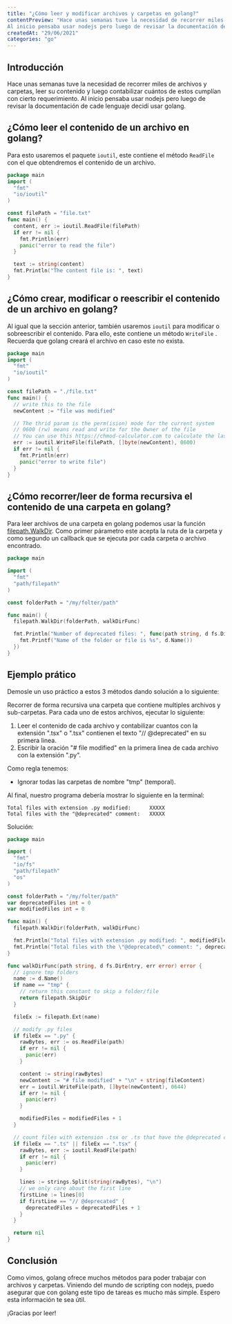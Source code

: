 ```yaml
---
title: "¿Cómo leer y modificar archivos y carpetas en golang?"
contentPreview: "Hace unas semanas tuve la necesidad de recorrer miles de archivos y carpetas, leer su contenido y luego contabilizar cuántos de estos cumplían con cierto requerimiento.
Al inicio pensaba usar nodejs pero luego de revisar la documentación de cade lenguaje decidí usar golang."
createdAt: "29/06/2021"
categories: "go"
---
```



## Introducción
Hace unas semanas tuve la necesidad de recorrer miles de archivos y carpetas, leer su contenido y luego contabilizar cuántos de estos cumplían con cierto requerimiento.
Al inicio pensaba usar nodejs pero luego de revisar la documentación de cade lenguaje decidí usar golang.

## ¿Cómo leer el contenido de un archivo en golang?
Para esto usaremos el paquete `ioutil`, este contiene el método `ReadFile` con el que obtendremos el contenido de un archivo.
```go {9}
package main
import (
  "fmt"
  "io/ioutil"
)

const filePath = "file.txt"
func main() {
  content, err := ioutil.ReadFile(filePath)
  if err != nil {
    fmt.Println(err)
    panic("error to read the file")
  }

  text := string(content)
  fmt.Println("The content file is: ", text)
}
```

## ¿Cómo crear, modificar o reescribir el contenido de un archivo en golang?
Al igual que la sección anterior, también usaremos `ioutil` para modificar o sobreescribir el contenido.
Para ello, este contiene un método `WriteFile` .<br/>
Recuerda que golang creará el archivo en caso este no exista.

```go {15}
package main
import (
  "fmt"
  "io/ioutil"
)

const filePath = "./file.txt"
func main() {
  // write this to the file
  newContent := "file was modified"

  // The thrid param is the perm(ision) mode for the current system
  // 0600 (rw) means read and write for the Owner of the file
  // You can use this https://chmod-calculator.com to calculate the last param
  err := ioutil.WriteFile(filePath, []byte(newContent), 0600)
  if err != nil {
    fmt.Println(err)
    panic("error to write file")
  }
}
```

## ¿Cómo recorrer/leer de forma recursiva el contenido de una carpeta en golang?
Para leer archivos de una carpeta en golang podemos usar la función [filepath.WalkDir](https://golang.org/pkg/path/filepath/#WalkDir).
Como primer párametro este acepta la ruta de la carpeta y como segundo un callback que se ejecuta por cada carpeta o archivo encontrado.
```go
package main

import (
  "fmt"
  "path/filepath"
)

const folderPath = "/my/folter/path"

func main() {
  filepath.WalkDir(folderPath, walkDirFunc)

  fmt.Println("Number of deprecated files: ", func(path string, d fs.DirEntry, err error) error {
    fmt.Printf("Name of the folder or file is %s", d.Name())
  })
}
```

## Ejemplo prático
Demosle un uso práctico a estos 3 métodos dando solución a lo siguiente:

Recorrer de forma recursiva una carpeta que contiene multiples archivos y sub-carpetas. Para cada uno de estos archivos, ejecutar lo siguiente:
1. Leer el contenido de cada archivo y contabilizar cuantos con la extensión ".tsx" o ".tsx" contienen el texto "// @deprecated" en su primera linea.
2. Escribir la oración "# file modified" en la primera linea de cada archivo con la extensión ".py".

Como regla tenemos:
* Ignorar todas las carpetas de nombre "tmp" (temporal).

Al final, nuestro programa debería mostrar lo siguiente en la terminal:
```text
Total files with extension .py modified:      XXXXX
Total files with the "@deprecated" comment:   XXXXX
```

Solución:

```go {24,40,45,50,59}
package main

import (
  "fmt"
  "io/fs"
  "path/filepath"
  "os"
)

const folderPath = "/my/folter/path"
var deprecatedFiles int = 0
var modifiedFiles int = 0

func main() {
  filepath.WalkDir(folderPath, walkDirFunc)

  fmt.Println("Total files with extension .py modified: ", modifiedFiles)
  fmt.Println("Total files with the \"@deprecated\" comment: ", deprecatedFiles)
}

func walkDirFunc(path string, d fs.DirEntry, err error) error {
  // ignore tmp folders
  name := d.Name()
  if name == "tmp" {
    // return this constant to skip a folder/file
    return filepath.SkipDir
  }

  fileEx := filepath.Ext(name)

  // modify .py files
  if fileEx == ".py" {
    rawBytes, err := os.ReadFile(path)
    if err != nil {
      panic(err)
    }

    content := string(rawBytes)
    newContent := "# file modified" + "\n" + string(fileContent)
    err = ioutil.WriteFile(path, []byte(newContent), 0644)
    if err != nil {
      panic(err)
    }

    modifiedFiles = modifiedFiles + 1
  }

  // count files with extension .tsx or .ts that have the @deprecated comment in the top
  if fileEx == ".ts" || fileEx == ".tsx" {
    rawBytes, err := ioutil.ReadFile(path)
    if err != nil {
      panic(err)
    }

    lines := strings.Split(string(rawBytes), "\n")
    // we only care about the first line
    firstLine := lines[0]
    if firstLine == "// @deprecated" {
      deprecatedFiles = deprecatedFiles + 1
    }
  }

  return nil
}
```

## Conclusión
Como vimos, golang ofrece muchos métodos para poder trabajar con archivos y carpetas. Viniendo del mundo de scripting con nodejs,
puedo asegurar que con golang este tipo de tareas es mucho más simple. Espero esta información te sea útil.

¡Gracias por leer!




